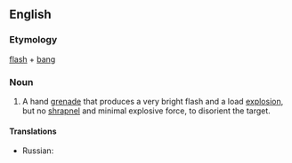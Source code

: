 ==English==

===Etymology===
[[flash]] + [[bang]]

===Noun===
{{en-noun}}

# A hand [[grenade]] that produces a very bright flash and a load [[explosion]], but no [[shrapnel]] and minimal explosive force, to disorient the target.

====Translations====
{{trans-top|a type of grenade}}
* Russian: {{t|ru|светозвуковая граната|tr=svetozvukovája granáta|f}}
{{trans-mid}}
{{trans-bottom}}
